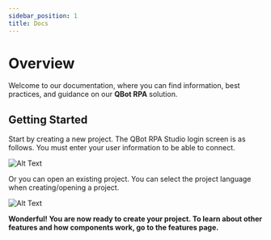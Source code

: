 ```yaml
---
sidebar_position: 1
title: Docs
---
```


# Overview

Welcome to our documentation, where you can find information, best practices, and guidance on our **QBot RPA** solution.

## Getting Started

Start by creating a new project. The QBot RPA Studio login screen is as follows. You must enter your user information to be able to connect.

![Alt Text](../videos/QbotRpaStudio-Open.gif)

Or you can open an existing project. You can select the project language when creating/opening a project.

![Alt Text](../videos/QbotRpaStudio-Open2.gif)

**Wonderful! You are now ready to create your project. To learn about other features and how components work, go to the features page.**